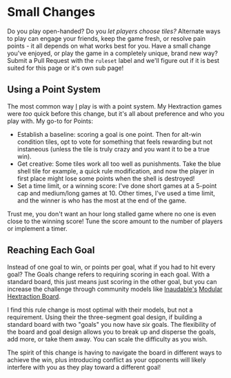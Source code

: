 
# Small Changes

Do you play open-handed? Do you _let players choose tiles?_ Alternate ways to play can engage your friends, keep the game fresh, or resolve pain points - it all depends on what works best for you. Have a small change you've enjoyed, or play the game in a completely unique, brand new way? Submit a Pull Request with the `ruleset` label and we'll figure out if it is best suited for this page or it's own sub page!

## Using a Point System

The most common way [I](https://thangs.com/designer/cadeluca) play is with a point system. My Hextraction games were _too_ quick before this change, but it's all about preference and who you play with. My go-to for Points:

- Establish a baseline: scoring a goal is one point. Then for alt-win condition tiles, opt to vote for something that feels rewarding but not instaneous (unless the tile is truly crazy and you want it to be a true win).
- Get creative: Some tiles work all too well as punishments. Take the blue shell tile for example, a quick rule modification, and now the player in first place might lose some points when the shell is destroyed!
- Set a time limit, or a winning score: I've done short games at a 5-point cap and medium/long games at 10. Other times, I've used a time limit, and the winner is who has the most at the end of the game.

<Callout type="warning" emoji="⚠️">
  Trust me, you don't want an hour long stalled game where no one is even close
  to the winning score! Tune the score amount to the number of players or implement a timer.
</Callout>

## Reaching Each Goal

Instead of one goal to win, or points per goal, what if you had to hit every goal? The Goals change refers to requiring scoring in each goal.
With a standard board, this just means just scoring in the other goal, but you can increase the challenge through community models like [Inaudable's](https://thangs.com/designer/Inaudable) [Modular Hextraction Board](https://thangs.com/designer/Inaudable/3d-model/Modular%2520Hextraction%2520Board%2521-972454).

I find this rule change is most optimal with their models, but not a requirement. Using their the three-segment goal design, if building a standard board with two "goals" you now have _six_ goals.
The flexibility of the board and goal design allows you to break up and disperse the goals, add more, or take them away. You can scale the difficulty as you wish.

The spirit of this change is having to navigate the board in different ways to achieve the win, plus introducing conflict as your opponents will likely interfere with you as they play toward a different goal!